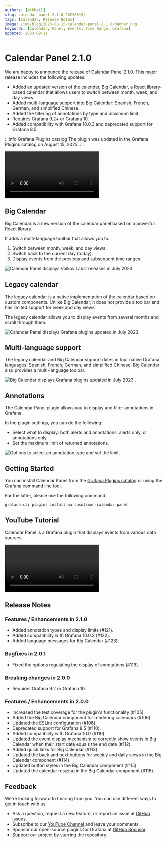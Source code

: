 ```yaml
---
authors: [mikhail]
slug: calendar-panel-2.1.0-20230815/
tags: [Calendar, Release Notes]
image: /img/blog/2023-08-15-calendar-panel-2.1.0/banner.png
keywords: [Calendar, Panel, Events, Time Range, Grafana]
updated: 2023-09-11
---
```



# Calendar Panel 2.1.0

We are happy to announce the release of Calendar Panel 2.1.0. This major release includes the following updates:

- Added an updated version of the calendar, Big Calendar, a React library-based calendar that allows users to switch between month, week, and day views.
- Added multi-language support into Big Calendar: Spanish, French, German, and simplified Chinese.
- Added the filtering of annotations by type and maximum limit.
- Requires Grafana 9.2+ or Grafana 10.
- Added compatibility with Grafana 10.0.3 and deprecated support for Grafana 8.5.

:::info Grafana Plugins catalog
The plugin was updated in the Grafana Plugins catalog on August 15, 2023.
:::

<Video
  src="https://www.youtube.com/embed/DV3HLdHMz5Y"
  title="Calendar Panel 2.1.0 for Grafana."
/>

## Big Calendar

Big Calendar is a new version of the calendar panel based on a powerful React library.

It adds a multi-language toolbar that allows you to:

1. Switch between month, week, and day views.
2. Switch back to the current day (today).
3. Display events from the previous and subsequent time ranges.

<Image
  title="Calendar Panel displays Volkov Labs' releases in July 2023."
  src="/img/blog/2023-08-15-calendar-panel-2.1.0/big.png"
/>

## Legacy calendar

The legacy calendar is a native implementation of the calendar based on custom components. Unlike Big Calendar, it does not provide a toolbar and has limited support for week and day views.

The legacy calendar allows you to display events from several months and scroll through them.

<Image
  title="Calendar Panel displays Grafana plugins updated in July 2023."
  src="/img/blog/2023-08-15-calendar-panel-2.1.0/legacy.png"
/>

## Multi-language support

The legacy calendar and Big Calendar support dates in four native Grafana languages: Spanish, French, German, and simplified Chinese. Big Calendar also provides a multi-language toolbar.

<Image
  title="Big Calendar displays Grafana plugins updated in July 2023 ."
  src="/img/blog/2023-08-15-calendar-panel-2.1.0/spanish.png"
/>

## Annotations

The Calendar Panel plugin allows you to display and filter annotations in Grafana.

In the plugin settings, you can do the following:

- Select what to display: both alerts and annotations, alerts only, or annotations only.
- Set the maximum limit of returned annotations.

<Image
  title="Options to select an annotation type and set the limit."
  src="/img/blog/2023-08-15-calendar-panel-2.1.0/annotations.png"
/>

## Getting Started

You can install Calendar Panel from the [Grafana Plugins catalog](https://grafana.com/grafana/plugins/marcusolsson-calendar-panel/) or using the Grafana command line tool.

For the latter, please use the following command:

```bash
grafana-cli plugins install marcusolsson-calendar-panel
```

## YouTube Tutorial

Calendar Panel is a Grafana plugin that displays events from various data sources.

<Video
  src="https://www.youtube.com/embed/iPJ122x0oos"
  title="Display events from the JSON API data source."
/>

## Release Notes

### Features / Enhancements in 2.1.0

- Added annotation types and display limits (#121).
- Added compatibility with Grafana 10.0.3 (#122).
- Added language messages for Big Calendar (#123).

### Bugfixes in 2.0.1

- Fixed the options regulating the display of annotations (#119).

### Breaking changes in 2.0.0

- Requires Grafana 9.2 or Grafana 10.

### Features / Enhancements in 2.0.0

- Increased the test coverage for the plugin's functionality (#105).
- Added the Big Calendar component for rendering calendars (#106).
- Updated the ESLint configuration (#106).
- Deprecated support for Grafana 8.5 (#110).
- Added compatibility with Grafana 10.0 (#110).
- Updated the event display mechanism to correctly show events in Big Calendar when their start date equals the end date (#112).
- Added quick links for Big Calendar (#113).
- Updated the back and next buttons for weekly and daily views in the Big Calendar component (#114).
- Updated button styles in the Big Calendar component (#115).
- Updated the calendar resizing in the Big Calendar component (#116).

## Feedback

We're looking forward to hearing from you. You can use different ways to get in touch with us.

- Ask a question, request a new feature, or report an issue at [GitHub issues](https://github.com/volkovlabs/volkovlabs-calendar-panel/issues).
- Subscribe to our [YouTube Channel](https://www.youtube.com/@volkovlabs) and leave your comments.
- Sponsor our open-source plugins for Grafana at [GitHub Sponsor](https://github.com/sponsors/VolkovLabs).
- Support our project by starring the repository.
